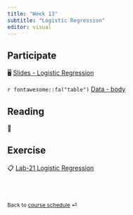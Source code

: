 ```yaml
---
title: "Week 13"
subtitle: "Logistic Regression"
editor: visual
---
```


::: callout-important
:::

## Participate

🖥️ [Slides - Logistic Regression](/slides/17-logistic-reg.html)

`r fontawesome::fa("table")` [Data - body](/slides/data/body.csv)

## Reading

📖

## Exercise

📋 [Lab-21 Logistic Regression](/exercise/lab21-logistic.html)

<br><br>

::: {style="font-size: 0.875em;"}
Back to [course schedule](/ "Course schedule") ⏎
:::
